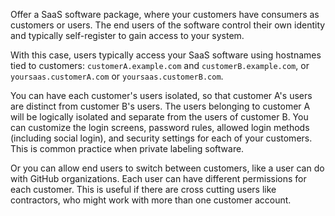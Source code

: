 Offer a SaaS software package, where your customers have consumers as customers or users. The end users of the software control their own identity and typically self-register to gain access to your system.

With this case, users typically access your SaaS software using hostnames tied to customers: `customerA.example.com` and `customerB.example.com`, or `yoursaas.customerA.com` or `yoursaas.customerB.com`.

You can have each customer's users isolated, so that customer A's users are distinct from customer B's users. The users belonging to customer A will be logically isolated and separate from the users of customer B. You can customize the login screens, password rules, allowed login methods (including social login), and security settings for each of your customers. This is common practice when private labeling software.

Or you can allow end users to switch between customers, like a user can do with GitHub organizations. Each user can have different permissions for each customer. This is useful if there are cross cutting users like contractors, who might work with more than one customer account.
